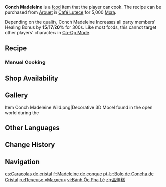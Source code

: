 {{Food Infobox
|id              = 108562
|description     = 
|desc_suspicious = A supposedly "lovely-looking" dessert. It would take a wild imagination to associate this weird-looking cake with the Beryl Conch... Its passable taste is a silver lining, though.
|desc_basic      = A lovely-looking dessert. It is believed that this dessert was created by a cook working for a rich Fontainian family. To cheer their young master up, the cook made a Beryl Conch-shaped cake. The authenticity of this story can no longer be verified, but the cake's delicious taste is beyond doubt.
|desc_delicious  = A lovely-looking dessert. There's a saying in Fontaine: "There are only two types of people: those who love Conch Madeleine and those who haven't tried it." Everyone falls in love with this cake the instant they taste it!
|type            = DEF-Boosting Dishes
|effectType      = DEF Up
|effect          = Increases all party members' Healing Bonus by (var1)% for 300s.
|eff_att1        = Healing Improvement
|eff_suspicious1 = 15
|eff_basic1      = 17
|eff_delicious1  = 20
|quality         = 3
|region          = Fontaine
|variant         = A Leisurely Sip
|recipe          = Sold by [[Arouet]]
|source1         = {{Sold by}}
}}
'''Conch Madeleine''' is a [[food]] item that the player can cook. The recipe can be purchased from [[Arouet]] in [[Café Lutece]] for 5,000 [[Mora]].

Depending on the quality, Conch Madeleine Increases all party members' Healing Bonus by '''15'''/'''17'''/'''20'''% for 300s. Like most foods, this cannot target other players' characters in [[Co-Op Mode]].

{{Special Dish|Lynette|A Leisurely Sip}}

==Recipe==
{{Recipe
|Bird Egg = 3
|Flour = 2
|Butter = 2
|Sugar = 1
|sort = Bird Egg;Flour;Butter;Sugar
|type = Cooking
}}

===Manual Cooking===
{{Manual Cooking}}

==Shop Availability==
{{Shop Availability}}

==Gallery==
<gallery>
Item Conch Madeleine Wild.png|Decorative 3D Model found in the open world during the {{Quest|Where the Roses Bloom}}
</gallery>

==Other Languages==
{{Other Languages
|en      = Conch Madeleine
|zhs     = 晶螺糕
|zhs_rm  = Jīngluó Gāo
|zht     = 晶螺糕
|zht_rm  = Jīngluó Gāo
|zh_tl   = Crystal Snail Cake
|ja      = 晶螺マドレーヌ
|ja_rm   = Shoura Madoreenu{{Assumed}}
|ja_tl   = Crystal Snail Madeleine
|ko      = 수정 소라 케이크
|ko_tl   = Crystal Conch Cake
|es      = Caracolas de cristal
|es_tl   = Crystal Shells
|fr      = Madeleine de conque
|fr_tl   = Conch {{w|Madeleine (cake)|Madeleine}}
|ru      = Печенье «Мадлен»
|ru_tl   = Cookie "Madeleine"
|th      = Conch Madeleine
|vi      = Bánh Ốc Pha Lê
|vi_tl   = 
|de      = Kristallmuschel-Madeleine
|de_tl   = Crystal Conch Madeleine
|id      = Conch Madeleine
|pt      = Bolo de Concha de Cristal
|pt_tl   = 
|tr      = Kabuk Madlen Kek
|tr_tl   = Conch Madeleine Cake
|it      = Madeleine a conchiglia
|it_tl   = Conch Madeleine
}}

==Change History==
{{Change History|4.0}}

==Navigation==
{{Food Navbox}}

[[es:Caracolas de cristal]]
[[fr:Madeleine de conque]]
[[pt-br:Bolo de Concha de Cristal]]
[[ru:Печенье «Мадлен»]]
[[vi:Bánh Ốc Pha Lê]]
[[zh:晶螺糕]]